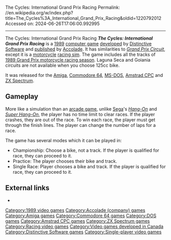 The Cycles: International Grand Prix Racing
Permalink: //en.wikipedia.org/w/index.php?title=The_Cycles%3A_International_Grand_Prix_Racing&oldid=1220792012
Accessed on: 2024-06-26T17:06:00.992995



------
The Cycles: International Grand Prix Racing
{{Short description|1989 video game}}
{{unreferenced|date=February 2017}}
{{Infobox video game
|title          = The Cycles: International Grand Prix Racing
|collapsible    = 
|state          =
|image          = The Cycles International Grand Prix Racing cover.jpg
|caption        = 
|developer      = [[Distinctive Software]]
|publisher      = [[Accolade (company)|Accolade]]
|series         = 
|engine         =
|released       = 1989
|genre          = [[Racing video game|Racing]]
|modes          = [[Single player]]
|platforms      = [[Amiga]], [[Commodore 64|C64]], [[MS-DOS]], [[Amstrad CPC]], [[ZX Spectrum]]
|director       =
|producer       = Pam Levins
|designer       = Brad Gour, [[Don Mattrick]]
|artist         = John Boechler, Michael Smith
|writer         =
|composer       = Krisjan Hatlelid
}}
'''''The Cycles: International Grand Prix Racing''''' is a [[1989 in video gaming|1989]] [[computer game]] [[video game developer|developed]] by [[Distinctive Software]] and [[video game publisher|published]] by [[Accolade (company)|Accolade]]. It has similarities to ''[[Grand Prix Circuit (game)|Grand Prix Circuit]]'', except it is a [[motorcycle]] [[Racing video game|racing sim]]. The game includes all the tracks of [[1989 Grand Prix motorcycle racing season]]. Laguna Seca and Goiania circuits are not available when you choose 125cc bike.

It was released for the [[Amiga]], [[Commodore 64]], [[MS-DOS]], [[Amstrad CPC]] and [[ZX Spectrum]].

==Gameplay==
More like a simulation than an [[arcade game]], unlike [[Sega]]'s ''[[Hang-On]]'' and ''[[Super Hang-On]]'', the player has no time limit to clear races. If the player crashes, they are out of the race. To win each race, the player must get through the finish lines. The player can change the number of laps for a race.

The game has several modes which it can be played in:

*Championship: Choose a bike, not a track. If the player is qualified for race, they can proceed to it.
*Practice: The player chooses their bike and track.
*Single Race: Player chooses a bike and track. If the player is qualified for race, they can proceed to it.

==External links==
*{{moby game|id=/cycles-international-grand-prix-racing|name=''The Cycles: International Grand Prix Racing''}}

{{DEFAULTSORT:Cycles: International Grand Prix Racing}}
[[Category:1989 video games]]
[[Category:Accolade (company) games]]
[[Category:Amiga games]]
[[Category:Commodore 64 games]]
[[Category:DOS games]]
[[Category:Amstrad CPC games]]
[[Category:ZX Spectrum games]]
[[Category:Racing video games]]
[[Category:Video games developed in Canada]]
[[Category:Distinctive Software games]]
[[Category:Single-player video games]]


{{racing-videogame-stub}}